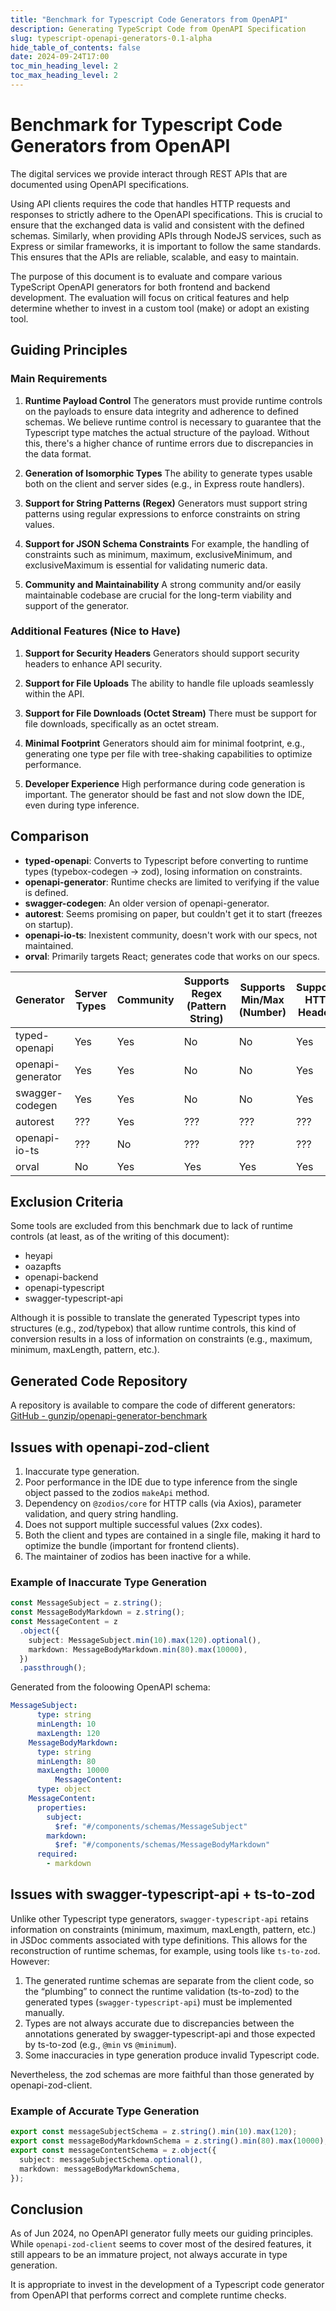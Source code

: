 ```yaml
---
title: "Benchmark for Typescript Code Generators from OpenAPI"
description: Generating TypeScript Code from OpenAPI Specification
slug: typescript-openapi-generators-0.1-alpha
hide_table_of_contents: false
date: 2024-09-24T17:00
toc_min_heading_level: 2
toc_max_heading_level: 2
---
```


# Benchmark for Typescript Code Generators from OpenAPI

The digital services we provide interact through REST APIs that are documented
using OpenAPI specifications.

Using API clients requires the code that handles HTTP requests and responses to
strictly adhere to the OpenAPI specifications. This is crucial to ensure that
the exchanged data is valid and consistent with the defined schemas. Similarly,
when providing APIs through NodeJS services, such as Express or similar
frameworks, it is important to follow the same standards. This ensures that the
APIs are reliable, scalable, and easy to maintain.

The purpose of this document is to evaluate and compare various TypeScript
OpenAPI generators for both frontend and backend development. The evaluation
will focus on critical features and help determine whether to invest in a custom
tool (make) or adopt an existing tool.

## Guiding Principles

### Main Requirements

1. **Runtime Payload Control** The generators must provide runtime controls on
   the payloads to ensure data integrity and adherence to defined schemas. We
   believe runtime control is necessary to guarantee that the Typescript type
   matches the actual structure of the payload. Without this, there's a higher
   chance of runtime errors due to discrepancies in the data format.

2. **Generation of Isomorphic Types** The ability to generate types usable both
   on the client and server sides (e.g., in Express route handlers).

3. **Support for String Patterns (Regex)** Generators must support string
   patterns using regular expressions to enforce constraints on string values.

4. **Support for JSON Schema Constraints** For example, the handling of
   constraints such as minimum, maximum, exclusiveMinimum, and exclusiveMaximum
   is essential for validating numeric data.

5. **Community and Maintainability** A strong community and/or easily
   maintainable codebase are crucial for the long-term viability and support of
   the generator.

### Additional Features (Nice to Have)

1. **Support for Security Headers** Generators should support security headers
   to enhance API security.

2. **Support for File Uploads** The ability to handle file uploads seamlessly
   within the API.

3. **Support for File Downloads (Octet Stream)** There must be support for file
   downloads, specifically as an octet stream.

4. **Minimal Footprint** Generators should aim for minimal footprint, e.g.,
   generating one type per file with tree-shaking capabilities to optimize
   performance.

5. **Developer Experience** High performance during code generation is
   important. The generator should be fast and not slow down the IDE, even
   during type inference.

## Comparison

- **typed-openapi**: Converts to Typescript before converting to runtime types
  (typebox-codegen → zod), losing information on constraints.
- **openapi-generator**: Runtime checks are limited to verifying if the value is
  defined.
- **swagger-codegen**: An older version of openapi-generator.
- **autorest**: Seems promising on paper, but couldn't get it to start (freezes
  on startup).
- **openapi-io-ts**: Inexistent community, doesn't work with our specs, not
  maintained.
- **orval**: Primarily targets React; generates code that works on our specs.

| Generator         | Server Types | Community | Supports Regex (Pattern String) | Supports Min/Max (Number) | Supports HTTP Headers |
| ----------------- | ------------ | --------- | ------------------------------- | ------------------------- | --------------------- |
| typed-openapi     | Yes          | Yes       | No                              | No                        | Yes                   |
| openapi-generator | Yes          | Yes       | No                              | No                        | Yes                   |
| swagger-codegen   | Yes          | Yes       | No                              | No                        | Yes                   |
| autorest          | ???          | Yes       | ???                             | ???                       | ???                   |
| openapi-io-ts     | ???          | No        | ???                             | ???                       | ???                   |
| orval             | No           | Yes       | Yes                             | Yes                       | Yes                   |

## Exclusion Criteria

Some tools are excluded from this benchmark due to lack of runtime controls (at
least, as of the writing of this document):

- heyapi
- oazapfts
- openapi-backend
- openapi-typescript
- swagger-typescript-api

Although it is possible to translate the generated Typescript types into
structures (e.g., zod/typebox) that allow runtime controls, this kind of
conversion results in a loss of information on constraints (e.g., maximum,
minimum, maxLength, pattern, etc.).

## Generated Code Repository

A repository is available to compare the code of different generators:
[GitHub - gunzip/openapi-generator-benchmark](https://github.com/gunzip/openapi-generator-benchmark)

## Issues with openapi-zod-client

1. Inaccurate type generation.
2. Poor performance in the IDE due to type inference from the single object
   passed to the zodios `makeApi` method.
3. Dependency on `@zodios/core` for HTTP calls (via Axios), parameter
   validation, and query string handling.
4. Does not support multiple successful values (2xx codes).
5. Both the client and types are contained in a single file, making it hard to
   optimize the bundle (important for frontend clients).
6. The maintainer of zodios has been inactive for a while.

### Example of Inaccurate Type Generation

```typescript
const MessageSubject = z.string();
const MessageBodyMarkdown = z.string();
const MessageContent = z
  .object({
    subject: MessageSubject.min(10).max(120).optional(),
    markdown: MessageBodyMarkdown.min(80).max(10000),
  })
  .passthrough();
```

Generated from the foloowing OpenAPI schema:

```yaml
MessageSubject:
      type: string
      minLength: 10
      maxLength: 120
    MessageBodyMarkdown:
      type: string
      minLength: 80
      maxLength: 10000
          MessageContent:
      type: object
    MessageContent:
      properties:
        subject:
          $ref: "#/components/schemas/MessageSubject"
        markdown:
          $ref: "#/components/schemas/MessageBodyMarkdown"
      required:
        - markdown
```

## Issues with swagger-typescript-api + ts-to-zod

Unlike other Typescript type generators, `swagger-typescript-api` retains
information on constraints (minimum, maximum, maxLength, pattern, etc.) in JSDoc
comments associated with type definitions. This allows for the reconstruction of
runtime schemas, for example, using tools like `ts-to-zod`. However:

1. The generated runtime schemas are separate from the client code, so the
   “plumbing” to connect the runtime validation (ts-to-zod) to the generated
   types (`swagger-typescript-api`) must be implemented manually.
2. Types are not always accurate due to discrepancies between the annotations
   generated by swagger-typescript-api and those expected by ts-to-zod (e.g.,
   `@min` vs `@minimum`).
3. Some inaccuracies in type generation produce invalid Typescript code.

Nevertheless, the zod schemas are more faithful than those generated by
openapi-zod-client.

### Example of Accurate Type Generation

```typescript
export const messageSubjectSchema = z.string().min(10).max(120);
export const messageBodyMarkdownSchema = z.string().min(80).max(10000);
export const messageContentSchema = z.object({
  subject: messageSubjectSchema.optional(),
  markdown: messageBodyMarkdownSchema,
});
```

## Conclusion

As of Jun 2024, no OpenAPI generator fully meets our guiding principles. While
`openapi-zod-client` seems to cover most of the desired features, it still
appears to be an immature project, not always accurate in type generation.

It is appropriate to invest in the development of a Typescript code generator
from OpenAPI that performs correct and complete runtime checks.
